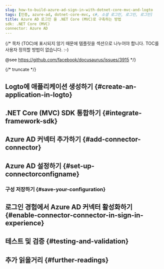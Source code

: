 ```yaml
---
slug: how-to-build-azure-ad-sign-in-with-dotnet-core-mvc-and-logto
tags: [인증, azure-ad, dotnet-core-mvc, c#, 소셜 로그인, 로그인, 로그인]
title: Azure AD 로그인 을 .NET Core (MVC)로 구축하는 방법
sdk: .NET Core (MVC)
connector: Azure AD
---
```


{/*
  목차 (TOC)에 표시되지 않기 때문에 템플릿을 섹션으로 나누어야 합니다.
  TOC를 사용자 정의할 방법이 없습니다. :-)

  @see https://github.com/facebook/docusaurus/issues/3915
*/}




{/* truncate */}

<Intro connector={connector} sdk=".NET Core (MVC)" link="https://dotnet.microsoft.com/apps/aspnet/mvc" />

## Logto에 애플리케이션 생성하기 \{#create-an-application-in-logto}

<CreateApplication type="전통적인 웹" framework=".NET Core (MVC)" />

## .NET Core (MVC) SDK 통합하기 \{#integrate-framework-sdk}

<IntegrateSdk />

## Azure AD 커넥터 추가하기 \{#add-connector-connector}

<AddSocialConnector connector={connector} framework=".NET Core (MVC)" />

## Azure AD 설정하기 \{#set-up-connectorconfigname}

<ConnectorGuide />

### 구성 저장하기 \{#save-your-configuration}

<SaveYourConfiguration connector={connector} />

## 로그인 경험에서 Azure AD 커넥터 활성화하기 \{#enable-connector-connector-in-sign-in-experience}

<EnableSocialConnector connector={connector} />

## 테스트 및 검증 \{#testing-and-validation}

<TestingAndValidation connector={connector} sdk=".NET Core (MVC)" />

## 추가 읽을거리 \{#further-readings}

<FurtherReadings />